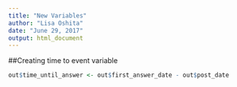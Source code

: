 ```yaml
---
title: "New Variables"
author: "Lisa Oshita"
date: "June 29, 2017"
output: html_document
---
```


##Creating time to event variable
```r
out$time_until_answer <- out$first_answer_date - out$post_date
```
